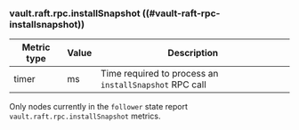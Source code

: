 ### vault.raft.rpc.installSnapshot ((#vault-raft-rpc-installsnapshot))

Metric type | Value | Description
----------- | ----- | -----------
timer       | ms    | Time required to process an `installSnapshot` RPC call

Only nodes currently in the `follower` state report
`vault.raft.rpc.installSnapshot` metrics.